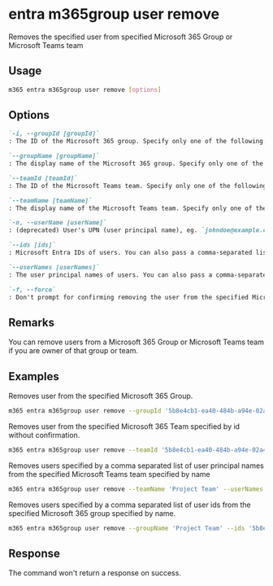
# entra m365group user remove

Removes the specified user from specified Microsoft 365 Group or Microsoft Teams team

## Usage

```sh
m365 entra m365group user remove [options]
```

## Options

```md definition-list
`-i, --groupId [groupId]`
: The ID of the Microsoft 365 group. Specify only one of the following: `groupId`, `groupName`, `teamId`, or `teamName`.

`--groupName [groupName]`
: The display name of the Microsoft 365 group. Specify only one of the following: `groupId`, `groupName`, `teamId`, or `teamName`..

`--teamId [teamId]`
: The ID of the Microsoft Teams team. Specify only one of the following: `groupId`, `groupName`, `teamId`, or `teamName`.

`--teamName [teamName]`
: The display name of the Microsoft Teams team. Specify only one of the following: `groupId`, `groupName`, `teamId`, or `teamName`.

`-n, --userName [userName]`
: (deprecated) User's UPN (user principal name), eg. `johndoe@example.com`.. Specify only one of the following: `userName`, `ids` or `userNames`.

`--ids [ids]`
: Microsoft Entra IDs of users. You can also pass a comma-separated list of IDs. Specify only one of the following `userName`, `ids` or `userNames`.

`--userNames [userNames]`
: The user principal names of users. You can also pass a comma-separated list of UPNs. Specify only one of the following `userName`, `ids` or `userNames`.

`-f, --force`
: Don't prompt for confirming removing the user from the specified Microsoft 365 Group or Microsoft Teams team.
```

<Global />

## Remarks

You can remove users from a Microsoft 365 Group or Microsoft Teams team if you are owner of that group or team.

## Examples

Removes user from the specified Microsoft 365 Group.

```sh
m365 entra m365group user remove --groupId '5b8e4cb1-ea40-484b-a94e-02a4313fefb4' --userNames 'anne.matthews@contoso.onmicrosoft.com'
```

Removes user from the specified Microsoft 365 Team specified by id without confirmation.

```sh
m365 entra m365group user remove --teamId '5b8e4cb1-ea40-484b-a94e-02a4313fefb4' --userNames 'anne.matthews@contoso.onmicrosoft.com' --force
```

Removes users specified by a comma separated list of user principal names from the specified Microsoft Teams team specified by name

```sh
m365 entra m365group user remove --teamName 'Project Team' --userNames 'anne.matthews@contoso.onmicrosoft.com,john@contoso.com'
```

Removes users specified by a comma separated list of user ids from the specified Microsoft 365 group specified by name.

```sh
m365 entra m365group user remove --groupName 'Project Team' --ids '5b8e4cb1-ea40-484b-a94e-02a4313fefb4,be7a56d8-b045-4938-af35-917ab6e5309f'
```

## Response

The command won't return a response on success.
